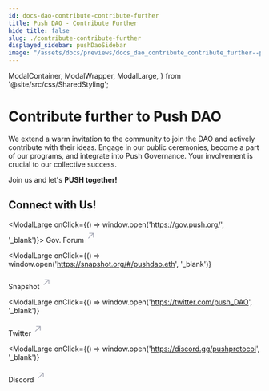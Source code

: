 ```yaml
---
id: docs-dao-contribute-contribute-further
title: Push DAO - Contribute Further
hide_title: false
slug: ./contribute-contribute-further
displayed_sidebar: pushDaoSidebar
image: "/assets/docs/previews/docs_dao_contribute_contribute_further--push_dao_-_contribute_further.png"
---
```


  ModalContainer,
  ModalWrapper,
  ModalLarge,
} from '@site/src/css/SharedStyling';

# Contribute further to Push DAO

We extend a warm invitation to the community to join the DAO and actively contribute with their ideas. Engage in our public ceremonies, become a part of our programs, and integrate into Push Governance. Your involvement is crucial to our collective success.

Join us and let's **PUSH together!**

## Connect with Us!

<ModalContainer>

<ModalLarge onClick={() => window.open('https://gov.push.org/', '_blank')}>
  <ModalWrapper>
    <span>
      Gov. Forum
      <svg
        width='20'
        height='28'
        viewBox='0 0 29 28'
        fill='none'
        xmlns='http://www.w3.org/2000/svg'
      >
        <path
          d='m7.501 21.001 14-14M10.125 7.001H21.5v11.375'
          stroke='#A0A3B1'
          stroke-width='2'
          stroke-linecap='round'
          stroke-linejoin='round'
        ></path>
      </svg>
    </span>
  </ModalWrapper>
</ModalLarge>

<ModalLarge
  onClick={() => window.open('https://snapshot.org/#/pushdao.eth', '_blank')}
>
  <ModalWrapper>
    <span>
      Snapshot
      <svg
        width='20'
        height='28'
        viewBox='0 0 29 28'
        fill='none'
        xmlns='http://www.w3.org/2000/svg'
      >
        <path
          d='m7.501 21.001 14-14M10.125 7.001H21.5v11.375'
          stroke='#A0A3B1'
          stroke-width='2'
          stroke-linecap='round'
          stroke-linejoin='round'
        ></path>
      </svg>
    </span>
  </ModalWrapper>
</ModalLarge>

<ModalLarge
  onClick={() => window.open('https://twitter.com/push_DAO', '_blank')}
>
  <ModalWrapper>
    <span>
      Twitter
      <svg
        width='20'
        height='28'
        viewBox='0 0 29 28'
        fill='none'
        xmlns='http://www.w3.org/2000/svg'
      >
        <path
          d='m7.501 21.001 14-14M10.125 7.001H21.5v11.375'
          stroke='#A0A3B1'
          stroke-width='2'
          stroke-linecap='round'
          stroke-linejoin='round'
        ></path>
      </svg>
    </span>
  </ModalWrapper>
</ModalLarge>

<ModalLarge
  onClick={() => window.open('https://discord.gg/pushprotocol', '_blank')}
>
  <ModalWrapper>
    <span>
      Discord
      <svg
        width='20'
        height='28'
        viewBox='0 0 29 28'
        fill='none'
        xmlns='http://www.w3.org/2000/svg'
      >
        <path
          d='m7.501 21.001 14-14M10.125 7.001H21.5v11.375'
          stroke='#A0A3B1'
          stroke-width='2'
          stroke-linecap='round'
          stroke-linejoin='round'
        ></path>
      </svg>
    </span>
  </ModalWrapper>
</ModalLarge>

</ModalContainer>
